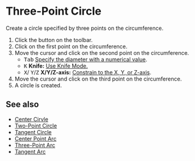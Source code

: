 
# Three-Point Circle

<Reference shortcut='' command='Three-Point Circle' button='Toolbar' />

Create a circle specified by three points on the circumference.

1. Click the button <ButtonIcon type="button-three-point-circle" /> on the toolbar.
2. Click on the first point on the circumference.
3. Move the cursor and click on the second point on the circumference.
   - <kbd>Tab</kbd> [Specify the diameter with a numerical value](./sketching-essentials#specify-dimensions-numerically).
   - <kbd>K</kbd> **Knife:** [Use Knife Mode.](./sketching-essentials#use-knife-mode) 
   - <kbd>X</kbd>/ <kbd>Y</kbd>/<kbd>Z</kbd> **X/Y/Z-axis:** [Constrain to the X, Y, or Z-axis](./sketching-essentials#constrain-to-an-axis).
4. Move the cursor and click on the third point on the circumference.
5. A circle is created.

<VideoPlayer fileName="three-point-circle"/>

## See also
- [Center Cirvle](./center-circle)
- [Two-Point Circle](./two-point-circle)
- [Tangent Circle](./tangent-circle)
- [Center Point Arc](./center-point-arc)
- [Three-Point Arc](./three-point-arc)
- [Tangent Arc](./tangent-arc)
